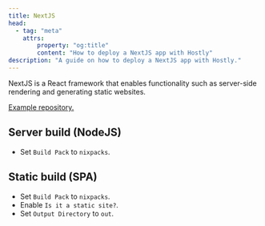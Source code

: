 ```yaml
---
title: NextJS
head:
  - tag: "meta"
    attrs:
        property: "og:title"
        content: "How to deploy a NextJS app with Hostly"
description: "A guide on how to deploy a NextJS app with Hostly."
---
```


NextJS is a React framework that enables functionality such as server-side rendering and generating static websites.

[Example repository.](https://github.com/khulnasoft/hostly/tree/main/examples/tree/main/nextjs)

## Server build (NodeJS)

- Set `Build Pack` to `nixpacks`.

## Static build (SPA)

- Set `Build Pack` to `nixpacks`.
- Enable `Is it a static site?`.
- Set `Output Directory` to `out`.
